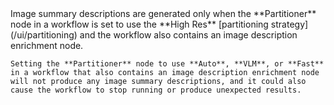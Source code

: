 <Warning>
    Image summary descriptions are generated only when the **Partitioner** node in a workflow is set to use the **High Res** [partitioning strategy](/ui/partitioning) and 
    the workflow also contains an image description enrichment node.

    Setting the **Partitioner** node to use **Auto**, **VLM**, or **Fast** in a workflow that also contains an image description enrichment node 
    will not produce any image summary descriptions, and it could also cause the workflow to stop running or produce unexpected results.
</Warning>